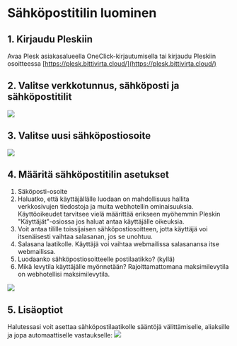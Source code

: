 # Sähköpostitilin luominen
## 1. Kirjaudu Pleskiin​
Avaa Plesk asiakasalueella OneClick-kirjautumisella tai kirjaudu Pleskiin osoitteessa [https://plesk.bittivirta.cloud/](https://plesk.bittivirta.cloud/)

## 2. Valitse verkkotunnus, sähköposti ja sähköpostitilit​
![](https://docs.bittivirta.fi/assets/docs/img/crisp/image_1ijykzh.webp)

## 3. Valitse uusi sähköpostiosoite​
![](https://docs.bittivirta.fi/assets/docs/img/crisp/image_1pt1zar.webp)

## 4. Määritä sähköpostitilin asetukset​
1. Säköposti-osoite
2. Haluatko, että käyttäjällälle luodaan on mahdollisuus hallita verkkosivujen tiedostoja ja muita webhotellin ominaisuuksia. Käyttöoikeudet tarvitsee vielä määrittää erikseen myöhemmin Pleskin "Käyttäjät"-osiossa jos haluat antaa käyttäjälle oikeuksia.
3. Voit antaa tilille toissijaisen sähköpostiosoitteen, jotta käyttäjä voi itsenäisesti vaihtaa salasanan, jos se unohtuu.
4. Salasana laatikolle. Käyttäjä voi vaihtaa webmailissa salasanansa itse webmailissa.
5. Luodaanko sähköpostiosoitteelle postilaatikko? (kyllä)
6. Mikä levytila käyttäjälle myönnetään? Rajoittamattomana maksimilevytila on webhotellisi maksimilevytila.

![](https://docs.bittivirta.fi/assets/docs/img/crisp/image_1wiloh1.webp)

## 5. Lisäoptiot​
Halutessasi voit asettaa sähköpostilaatikolle sääntöjä välittämiselle, aliaksille ja jopa automaattiselle vastaukselle:
![](https://docs.bittivirta.fi/assets/docs/img/crisp/image_1xlpfif.webp)